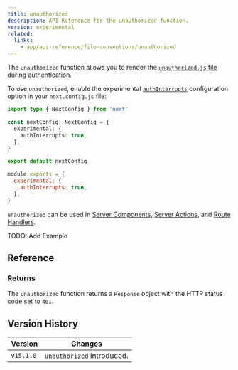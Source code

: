 ```yaml
---
title: unauthorized
description: API Reference for the unauthorized function.
version: experimental
related:
  links:
    - app/api-reference/file-conventions/unauthorized
---
```


The `unauthorized` function allows you to render the [`unauthorized.js` file](/docs/app/api-reference/file-conventions/unauthorized) during authentication.

To use `unauthorized`, enable the experimental [`authInterrupts`](/docs/app/api-reference/config/next-config-js/authInterrupts) configuration option in your `next.config.js` file:

```ts filename="next.config.ts" switcher
import type { NextConfig } from 'next'

const nextConfig: NextConfig = {
  experimental: {
    authInterrupts: true,
  },
}

export default nextConfig
```

```js filename="next.config.js" switcher
module.exports = {
  experimental: {
    authInterrupts: true,
  },
}
```

`unauthorized` can be used in [Server Components](/docs/app/building-your-application/rendering/server-components), [Server Actions](/docs/app/building-your-application/data-fetching/server-actions), and [Route Handlers](/docs/app/building-your-application/routing/route-handlers).

TODO: Add Example

## Reference

### Returns

The `unauthorized` function returns a `Response` object with the HTTP status code set to `401`.

## Version History

| Version   | Changes                    |
| --------- | -------------------------- |
| `v15.1.0` | `unauthorized` introduced. |
